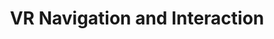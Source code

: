 ---
title: "VR Navigation and Interaction"
description: "This video will guide you through navigating and interacting within the virtual world."
---